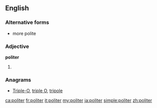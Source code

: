 ==English==

===Alternative forms===
* more polite

===Adjective===
'''politer'''

# {{en-comparative of|polite}}

===Anagrams===
* [[Triple-O#English|Triple-O]], [[triple O#English|triple O]], [[tripole#English|tripole]]

[[ca:politer]]
[[fr:politer]]
[[it:politer]]
[[my:politer]]
[[ja:politer]]
[[simple:politer]]
[[zh:politer]]